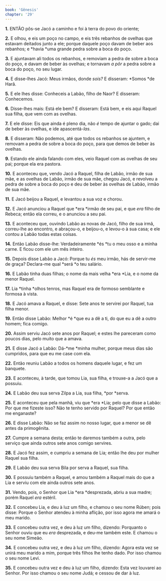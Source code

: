 ```yaml
---
book: 'Gênesis'
chapter: '29'
---
```


**1.** ENTÃO pôs-se Jacó a caminho e foi à terra do povo do oriente;

**2.** E olhou, e eis um poço no campo, e eis três rebanhos de ovelhas que estavam deitados junto a ele; porque daquele poço davam de beber aos rebanhos; e *havia *uma grande pedra sobre a boca do poço.

**3.** E ajuntavam ali todos os rebanhos, e removiam a pedra de sobre a boca do poço, e davam de beber às ovelhas; e tornavam *a pôr* a pedra sobre a boca do poço, no seu lugar.

**4.** E disse-lhes Jacó: Meus irmãos, donde *sois?* E disseram: *Somos *de Harã.

**5.** E ele lhes disse: Conheceis a Labão, filho de Naor? E disseram: Conhecemos.

**6.** Disse-lhes mais: Está ele bem? E disseram: Está bem, e eis aqui Raquel sua filha, que vem com as ovelhas.

**7.** E ele disse: Eis que ainda é pleno dia, não *é* tempo de ajuntar o gado; dai de beber às ovelhas, e ide apascentá-*las*.

**8.** E disseram: Não podemos, até que todos os rebanhos se ajuntem, e removam a pedra de sobre a boca do poço, para que demos de beber às ovelhas.

**9.** Estando ele ainda falando com eles, veio Raquel com as ovelhas de seu pai; porque ela era pastora.

**10.** E aconteceu que, vendo Jacó a Raquel, filha de Labão, irmão de sua mãe, e as ovelhas de Labão, irmão de sua mãe, chegou Jacó, e revolveu a pedra de sobre a boca do poço e deu de beber às ovelhas de Labão, irmão de sua mãe.

**11.** E Jacó beijou a Raquel, e levantou a sua voz e chorou.

**12.** E Jacó anunciou a Raquel que *era *irmão de seu pai, e que *era* filho de Rebeca; então ela correu, e o anunciou a seu pai.

**13.** E aconteceu que, ouvindo Labão as novas de Jacó, filho de sua irmã, correu-lhe ao encontro, e abraçou-o, e beijou-o, e levou-o à sua casa; e ele contou a Labão todas estas coisas.

**14.** Então Labão disse-lhe: Verdadeiramente *és *tu o meu osso e a minha carne. E ficou com ele um mês inteiro.

**15.** Depois disse Labão a Jacó: Porque tu *és* meu irmão, hás de servir-me de graça? Declara-me qual *será *o teu salário.

**16.** E Labão tinha duas filhas; o nome da mais velha *era *Lia, e o nome da menor Raquel.

**17.** Lia *tinha *olhos tenros, mas Raquel era de formoso semblante e formosa à vista.

**18.** E Jacó amava a Raquel, e disse: Sete anos te servirei por Raquel, tua filha menor.

**19.** Então disse Labão: Melhor *é *que eu a dê a ti, do que eu a dê a outro homem; fica comigo.

**20.** Assim serviu Jacó sete anos por Raquel; e estes lhe pareceram como poucos dias, pelo muito que a amava.

**21.** E disse Jacó a Labão: Dá-*me *minha mulher, porque meus dias são cumpridos, para que eu me case com ela.

**22.** Então reuniu Labão a todos os homens daquele lugar, e fez um banquete.

**23.** E aconteceu, à tarde, que tomou Lia, sua filha, e trouxe-a a Jacó que a possuiu.

**24.** E Labão deu sua serva Zilpa a Lia, sua filha, *por *serva.

**25.** E aconteceu que pela manhã, viu que *era *Lia; pelo que disse a Labão: Por que me fizeste isso? Não te tenho servido por Raquel? Por que então me enganaste?

**26.** E disse Labão: Não se faz assim no nosso lugar, que a menor se dê antes da primogênita.

**27.** Cumpre a semana desta; então te daremos também a outra, pelo serviço que ainda outros sete anos comigo servires.

**28.** E Jacó fez assim, e cumpriu a semana de Lia; então lhe deu por mulher Raquel sua filha.

**29.** E Labão deu sua serva Bila por serva a Raquel, sua filha.

**30.** E possuiu também a Raquel, e amou também a Raquel mais do que a Lia e serviu com ele ainda outros sete anos.

**31.** Vendo, pois, o Senhor que Lia *era *desprezada, abriu a sua madre; porém Raquel *era* estéril.

**32.** E concebeu Lia, e deu à luz um filho, e chamou o seu nome Rúben; pois disse: Porque o Senhor atendeu à minha aflição, por isso agora me amará o meu marido.

**33.** E concebeu outra vez, e deu à luz um filho, dizendo: Porquanto o Senhor ouviu que eu *era* desprezada, e deu-me também este. E chamou o seu nome Simeão.

**34.** E concebeu outra vez, e deu à luz um filho, dizendo: Agora esta vez se unirá meu marido a mim, porque três filhos lhe tenho dado. Por isso chamou o seu nome Levi.

**35.** E concebeu outra vez e deu à luz um filho, dizendo: Esta vez louvarei ao Senhor. Por isso chamou o seu nome Judá; e cessou de dar à luz.